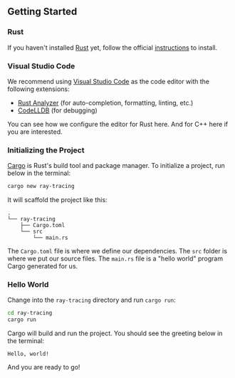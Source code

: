 
## Getting Started

<Steps>

### Rust

If you haven't installed [Rust](https://www.rust-lang.org/) yet, follow the official [instructions](https://www.rust-lang.org/tools/install) to install.

### Visual Studio Code

We recommend using [Visual Studio Code](https://code.visualstudio.com/) as the code editor with the following extensions:

-   [Rust Analyzer](https://marketplace.visualstudio.com/items?itemName=rust-lang.rust-analyzer) (for auto-completion, formatting, linting, etc.)
-   [CodeLLDB](https://marketplace.visualstudio.com/items?itemName=vadimcn.vscode-lldb) (for debugging)

You can see how we configure the editor for Rust here. And for C++ here if you are interested.

### Initializing the Project

[Cargo](https://doc.rust-lang.org/book/ch01-03-hello-cargo.html) is Rust's build tool and package manager. To initialize a project, run below in the terminal:

```sh
cargo new ray-tracing
```

It will scaffold the project like this:

```
.
└── ray-tracing
    ├── Cargo.toml
    └── src
        └── main.rs
```

The `Cargo.toml` file is where we define our dependencies. The `src` folder is where we put our source files. The `main.rs` file is a "hello world" program Cargo generated for us.

### Hello World

Change into the `ray-tracing` directory and run `cargo run`:

```sh
cd ray-tracing
cargo run
```

Cargo will build and run the project. You should see the greeting below in the terminal:

```
Hello, world!
```

And you are ready to go!

</Steps>
